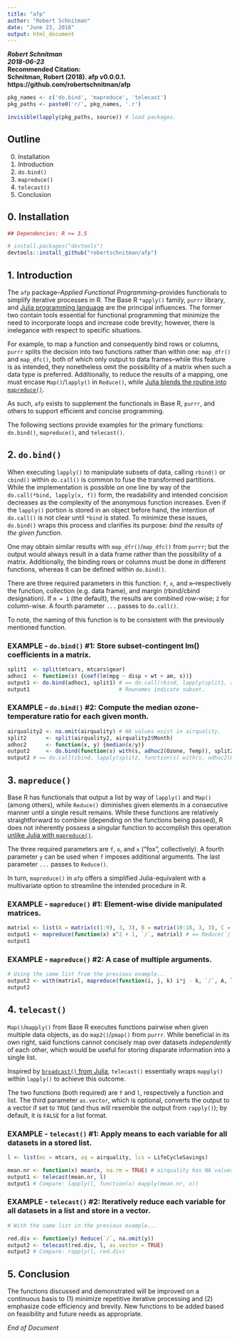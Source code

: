 ```yaml
---
title: "afp"
author: "Robert Schnitman"
date: "June 23, 2018"
output: html_document
---
```

***Robert Schnitman***  
***2018-06-23***  
**Recommended Citation:**  
  **Schnitman, Robert (2018). afp v0.0.0.1. https://github.com/robertschnitman/afp **

```r
pkg_names <- c('do.bind', 'mapreduce', 'telecast')
pkg_paths <- paste0('r/', pkg_names, '.r')

invisible(lapply(pkg_paths, source)) # load packages.
```

## Outline
0. Installation
1. Introduction
2. `do.bind()`
3. `mapreduce()`
4. `telecast()`
5. Conclusion

## 0. Installation
```r
## Dependencies: R >= 3.5

# install.packages("devtools")
devtools::install_github("robertschnitman/afp")

```

## 1. Introduction

The `afp` package--*Applied Functional Programming*--provides functionals to simplify iterative processes in R. The Base R `*apply()` family, `purrr` library, and [Julia programming language](https://julialang.org/) are the principal influences. The former two contain tools essential for functional programming that minimize the need to incorporate loops and increase code brevity; however, there is inelegance with respect to specific situations. 

For example, to map a function and consequently bind rows or columns, `purrr` splits the decision into two functions rather than within one: `map_dfr()` and `map_dfc()`, both of which only output to data frames--while this feature is as intended, they nonetheless omit the possibility of a matrix when such a data type is preferred. Additionally, to reduce the results of a mapping, one must encase `Map()`/`lapply()` in `Reduce()`, while [Julia blends the routine into `mapreduce()`](https://docs.julialang.org/en/v0.6.1/stdlib/collections/#Base.mapreduce-NTuple{4,Any}).

As such, `afp` exists to supplement the functionals in Base R, `purrr`, and others to support efficient and concise programming.

The following sections provide examples for the primary functions: `do.bind()`, `mapreduce()`, and `telecast()`.

## 2. `do.bind()`

When executing `lapply()` to manipulate subsets of data, calling `rbind()` or `cbind()` within `do.call()` is common to fuse the transformed partitions. While the implementation is possible on one line by way of the `do.call(*bind, lapply(x, f))` form, the readability and intended concision decreases as the complexity of the anonymous function increases. Even if the `lapply()` portion is stored in an object before hand, the intention of `do.call()` is not clear until `*bind` is stated. To minimize these issues, `do.bind()` wraps this process and clarifies its purpose: *bind the results of the given function*.

One may obtain similar results with `map_dfr()`/`map_dfc()` from `purrr`; but the output would always result in a data frame rather than the possibility of a matrix. Additionally, the binding rows or columns must be done in different functions, whereas it can be defined within `do.bind()`.

There are three required parameters in this function: `f`, `x`, and `m`--respectively the function, collection (e.g. data frame), and margin (rbind/cbind designation). If `m = 1` (the default), the results are combined row-wise; `2` for column-wise. A fourth parameter `...` passes to `do.call()`. 

To note, the naming of this function is to be consistent with the previously mentioned function.

### EXAMPLE - `do.bind()` \#1: Store subset-contingent lm() coefficients in a matrix.
```r
split1  <- split(mtcars, mtcars$gear)
adhoc1  <- function(s) {coef(lm(mpg ~ disp + wt + am, s))}
output1 <- do.bind(adhoc1, split1) # == do.call(rbind, lapply(split1, adhoc1)).
output1                            # Rownames indicate subset.

```

### EXAMPLE - `do.bind()` \#2: Compute the median ozone-temperature ratio for each given month.
```r
airquality2 <- na.omit(airquality) # NA values exist in airquality.
split2      <- split(airquality2, airquality2$Month)
adhoc2      <- function(x, y) {median(x/y)}
output2     <- do.bind(function(s) with(s, adhoc2(Ozone, Temp)), split2, 2) 
output2 # == do.call(cbind, lapply(split2, function(s) with(s, adhoc2(Ozone, Temp))))

```

## 3. `mapreduce()`

Base R has functionals that output a list by way of `lapply()` and `Map()` (among others), while `Reduce()` diminishes given elements in a consecutive manner until a single result remains. While these functions are relatively straightforward to combine (depending on the functions being passed), R does not inherently possess a singular function to accomplish this operation [unlike Julia with `mapreduce()`](https://docs.julialang.org/en/v0.6.1/stdlib/collections/#Base.mapreduce-NTuple{4,Any}).

The three required parameters are `f`, `o`, and `x` ("fox", collectively). A fourth parameter `y` can be used when `f` imposes additional arguments. The last parameter `...` passes to `Reduce()`.

In turn, `mapreduce()` in `afp` offers a simplified Julia-equivalent with a multivariate option to streamline the intended procedure in R.

### EXAMPLE - `mapreduce()` \#1: Element-wise divide manipulated matrices.
```r
matrixl <- list(A = matrix(c(1:9), 3, 3), B = matrix(10:18, 3, 3), C = matrix(19:27, 3, 3))
output1 <- mapreduce(function(x) x^2 + 1, `/`, matrixl) # == Reduce(`/`, Map(function(x) x^2 + 1, matrixl))
output1

```

### EXAMPLE - `mapreduce()` \#2: A case of multiple arguments.
```r
# Using the same list from the previous example...
output2 <- with(matrixl, mapreduce(function(i, j, k) i*j - k, `/`, A, list(B, C)))
output2

```

## 4. `telecast()`

`Map()`/`mapply()` from Base R executes functions pairwise when given multiple data objects, as do `map2()`/`pmap()` from `purrr`. While beneficial in its own right, said functions cannot concisely map over datasets *independently* of each other, which would be useful for storing disparate information into a single list.

Inspired by [`broadcast()` from Julia](https://docs.julialang.org/en/v0.6.1/manual/arrays/#Broadcasting-1), `telecast()` essentially wraps `mapply()` within `lapply()` to achieve this outcome.

The two functions (both required) are `f` and `l`, respectively a function and list. The third parameter `as.vector`, which is optional, converts the output to a vector if set to `TRUE` (and thus will resemble the output from `rapply()`); by default, it is `FALSE` for a list format.

### EXAMPLE - `telecast()` \#1: Apply means to each variable for all datasets in a stored list.
```r
l <- list(mc = mtcars, aq = airquality, lcs = LifeCycleSavings)

mean.nr <- function(x) mean(x, na.rm = TRUE) # airquality has NA values.
output1 <- telecast(mean.nr, l) 
output1 # Compare: lapply(l, function(x) mapply(mean.nr, x))

```

### EXAMPLE - `telecast()` \#2: Iteratively reduce each variable for all datasets in a list and store in a vector.
```r
# With the same list in the previous example...

red.div <- function(y) Reduce(`/`, na.omit(y))
output2 <- telecast(red.div, l, as.vector = TRUE) 
output2 # Compare: rapply(l, red.div)
```

## 5. Conclusion

The functions discussed and demonstrated will be improved on a continuous basis to (1) minimize repetitive iterative processing and (2) emphasize code efficiency and brevity. New functions to be added based on feasibility and future needs as appropriate.

*End of Document*